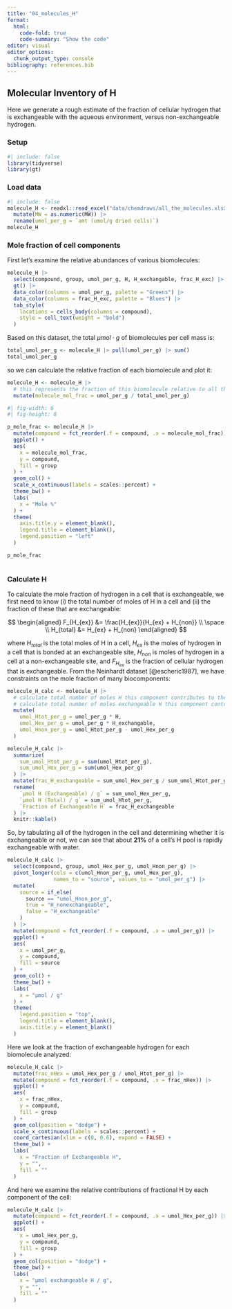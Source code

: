 ```yaml
---
title: "04_molecules_H"
format:
  html:
    code-fold: true
    code-summary: "Show the code"
editor: visual
editor_options: 
  chunk_output_type: console
bibliography: references.bib
---
```


## Molecular Inventory of H

Here we generate a rough estimate of the fraction of cellular hydrogen that is exchangeable with the aqueous environment, versus non-exchangeable hydrogen.

### Setup

```r
#| include: false
library(tidyverse)
library(gt)
```

### Load data

```r
#| include: false
molecule_H <- readxl::read_excel("data/chemdraws/all_the_molecules.xlsx") |> 
  mutate(MW = as.numeric(MW)) |> 
  rename(umol_per_g = `amt (umol/g dried cells)`)
molecule_H


```

### Mole fraction of cell components

First let's examine the relative abundances of various biomolecules:

```r
molecule_H |> 
  select(compound, group, umol_per_g, H, H_exchangable, frac_H_exc) |> 
  gt() |> 
  data_color(columns = umol_per_g, palette = "Greens") |> 
  data_color(columns = frac_H_exc, palette = "Blues") |> 
  tab_style(
    locations = cells_body(columns = compound),
    style = cell_text(weight = "bold")
  )
```

Based on this dataset, the total $\mu mol \cdot g$ of biomolecules per cell mass is:

```r
total_umol_per_g <- molecule_H |> pull(umol_per_g) |> sum()
total_umol_per_g
```

so we can calculate the relative fraction of each biomolecule and plot it:

```r
molecule_H <- molecule_H |> 
  # this represents the fraction of this biomolecule relative to all the biomolecules
  mutate(molecule_mol_frac = umol_per_g / total_umol_per_g)
```

```r
#| fig-width: 6
#| fig-height: 8

p_mole_frac <- molecule_H |> 
  mutate(compound = fct_reorder(.f = compound, .x = molecule_mol_frac)) |> 
  ggplot() +
  aes(
    x = molecule_mol_frac,
    y = compound,
    fill = group
  ) +
  geom_col() +
  scale_x_continuous(labels = scales::percent) +
  theme_bw() +
  labs(
    x = "Mole %"
  ) +
  theme(
    axis.title.y = element_blank(),
    legend.title = element_blank(),
    legend.position = "left"
  )

p_mole_frac
```

```r

```

### Calculate H

To calculate the mole fraction of hydrogen in a cell that is exchangeable, we first need to know (i) the total number of moles of H in a cell and (ii) the fraction of these that are exchangeable:

$$
\begin{aligned}
F_{H_{ex}} &= \frac{H_{ex}}{H_{ex} + H_{non}} \\
\space \\
H_{total} &= H_{ex} + H_{non} 
\end{aligned}
$$

where $H_{total}$ is the total moles of H in a cell, $H_{ex}$ is the moles of hydrogen in a cell that is bonded at an exchangeable site, $H_{non}$ is moles of hydrogen in a cell at a non-exchangeable site, and $F_{H_{ex}}$ is the fraction of cellular hydrogen that is exchangeable. From the Neinhardt dataset [@escheric1987], we have constraints on the mole fraction of many biocomponents:

```r
molecule_H_calc <- molecule_H |> 
  # calculate total number of moles H this component contributes to the cell
  # calculate total number of moles exchangeable H this component contributes to the cell
  mutate(
    umol_Htot_per_g = umol_per_g * H,
    umol_Hex_per_g = umol_per_g * H_exchangable,
    umol_Hnon_per_g = umol_Htot_per_g - umol_Hex_per_g
  )

molecule_H_calc |> 
  summarize(
    sum_umol_Htot_per_g = sum(umol_Htot_per_g),
    sum_umol_Hex_per_g = sum(umol_Hex_per_g)
  ) |> 
  mutate(frac_H_exchangeable = sum_umol_Hex_per_g / sum_umol_Htot_per_g) |> 
  rename(
    `µmol H (Exchangeable) / g` = sum_umol_Hex_per_g,
    `µmol H (Total) / g` = sum_umol_Htot_per_g,
    `Fraction of Exchangeable H` = frac_H_exchangeable
  ) |> 
  knitr::kable()
```

So, by tabulating all of the hydrogen in the cell and determining whether it is exchangeable or not, we can see that about **21%** of a cell's H pool is rapidly exchangeable with water.

```r
molecule_H_calc |> 
  select(compound, group, umol_Hex_per_g, umol_Hnon_per_g) |> 
  pivot_longer(cols = c(umol_Hnon_per_g, umol_Hex_per_g),
               names_to = "source", values_to = "umol_per_g") |> 
  mutate(
    source = if_else(
      source == "umol_Hnon_per_g",
      true = "H_nonexchangeable",
      false = "H_exchangeable"
    )
  ) |> 
  mutate(compound = fct_reorder(.f = compound, .x = umol_per_g)) |> 
  ggplot() +
  aes(
    x = umol_per_g,
    y = compound,
    fill = source
  ) +
  geom_col() +
  theme_bw() +
  labs(
    x = "µmol / g"
  ) +
  theme(
    legend.position = "top",
    legend.title = element_blank(),
    axis.title.y = element_blank()
  )
```

Here we look at the fraction of exchangeable hydrogen for each biomolecule analyzed:

```r
molecule_H_calc |> 
  mutate(frac_nHex = umol_Hex_per_g / umol_Htot_per_g) |> 
  mutate(compound = fct_reorder(.f = compound, .x = frac_nHex)) |> 
  ggplot() +
  aes(
    x = frac_nHex,
    y = compound,
    fill = group
  ) +
  geom_col(position = "dodge") +
  scale_x_continuous(labels = scales::percent) +
  coord_cartesian(xlim = c(0, 0.6), expand = FALSE) +
  theme_bw() +
  labs(
    x = "Fraction of Exchangeable H",
    y = "",
    fill = ""
  )
```

And here we examine the relative contributions of fractional H by each component of the cell:

```r
molecule_H_calc |> 
  mutate(compound = fct_reorder(.f = compound, .x = umol_Hex_per_g)) |> 
  ggplot() +
  aes(
    x = umol_Hex_per_g,
    y = compound,
    fill = group
  ) +
  geom_col(position = "dodge") +
  theme_bw() +
  labs(
    x = "µmol exchangeable H / g",
    y = "",
    fill = ""
  )
```
